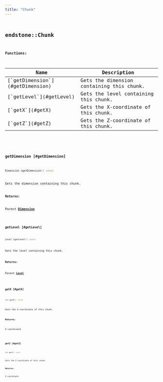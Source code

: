 ```yaml
---
title: "Chunk"
---
```


## <code className="doc-symbol doc-symbol-class"/> endstone::Chunk

















**Functions:**

<table>
<thead>
   <tr>
      <th>Name</th>
      <th>Description</th>
   </tr>
</thead>
<tbody>
<tr key="classendstone_1_1_chunk_1ab18bb55fcb0a26706f9cb59406bdf0cc">
    <td>[`getDimension`](#getDimension)</td>
    <td>Gets the dimension containing this chunk.</td>
</tr>
<tr key="classendstone_1_1_chunk_1ad6b110bcd41022ffbf923d732debbb93">
    <td>[`getLevel`](#getLevel)</td>
    <td>Gets the level containing this chunk.</td>
</tr>
<tr key="classendstone_1_1_chunk_1a8f8d55f6c6a9a27772da990c6aa533b1">
    <td>[`getX`](#getX)</td>
    <td>Gets the X-coordinate of this chunk.</td>
</tr>
<tr key="classendstone_1_1_chunk_1aa41c6ad331470b359dc503a9542f6637">
    <td>[`getZ`](#getZ)</td>
    <td>Gets the Z-coordinate of this chunk.</td>
</tr>
</tbody>
</table>

### <code className="doc-symbol doc-symbol-function"/> getDimension [#getDimension]

```cpp
Dimension &getDimension() const
```

Gets the dimension containing this chunk.





**Returns:**

Parent [**Dimension**](classendstone_1_1_dimension.md) 





        
### <code className="doc-symbol doc-symbol-function"/> getLevel [#getLevel]

```cpp
Level &getLevel() const
```

Gets the level containing this chunk.





**Returns:**

Parent [**Level**](classendstone_1_1_level.md) 





        
### <code className="doc-symbol doc-symbol-function"/> getX [#getX]

```cpp
int getX() const
```

Gets the X-coordinate of this chunk.





**Returns:**

X-coordinate 





        
### <code className="doc-symbol doc-symbol-function"/> getZ [#getZ]

```cpp
int getZ() const
```

Gets the Z-coordinate of this chunk.





**Returns:**

Z-coordinate 





        